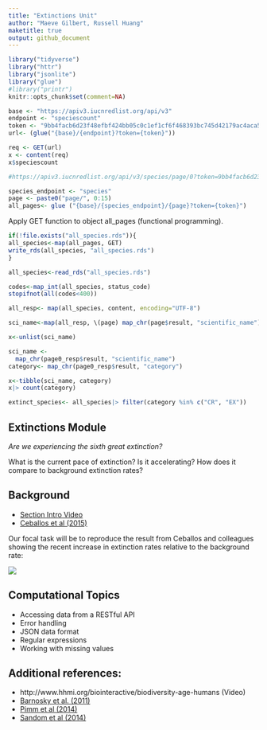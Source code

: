 ```yaml
---
title: "Extinctions Unit"
author: "Maeve Gilbert, Russell Huang"
maketitle: true
output: github_document
---
```




```r
library("tidyverse")
library("httr")
library("jsonlite")
library("glue")
#library("printr")
knitr::opts_chunk$set(comment=NA)
```


```r
base <- "https://apiv3.iucnredlist.org/api/v3"
endpoint <- "speciescount"
token <- "9bb4facb6d23f48efbf424bb05c0c1ef1cf6f468393bc745d42179ac4aca5fee"
url<- (glue("{base}/{endpoint}?token={token}"))

req <- GET(url)
x <- content(req)
x$speciescount

#https://apiv3.iucnredlist.org/api/v3/species/page/0?token=9bb4facb6d23f48efbf424bb05c0c1ef1cf6f468393bc745d42179ac4aca5fee
```

```r
species_endpoint <- "species"
page <- paste0("page/", 0:15)
all_pages<- glue ("{base}/{species_endpoint}/{page}?token={token}")


```

Apply GET function to object all_pages (functional programming).
```r
if(!file.exists("all_species.rds")){
all_species<-map(all_pages, GET)
write_rds(all_species, "all_species.rds")
}

```

```r
all_species<-read_rds("all_species.rds")

codes<-map_int(all_species, status_code)
stopifnot(all(codes<400))
```



```r
all_resp<- map(all_species, content, encoding="UTF-8")

```

```r
sci_name<-map(all_resp, \(page) map_chr(page$result, "scientific_name"))

x<-unlist(sci_name)
```


```r
sci_name <-
  map_chr(page0_resp$result, "scientific_name")
category<- map_chr(page0_resp$result, "category")

x<-tibble(sci_name, category)
x|> count(category)
```

```r
extinct_species<- all_species|> filter(category %in% c("CR", "EX"))
```

## Extinctions Module

_Are we experiencing the sixth great extinction?_  

What is the current pace of extinction? Is it accelerating? How does it compare to background extinction rates?

## Background

- [Section Intro Video](https://youtu.be/QsH6ytm89GI)
- [Ceballos et al (2015)](http://doi.org/10.1126/sciadv.1400253)

Our focal task will be to reproduce the result from Ceballos and colleagues showing the recent increase in extinction rates relative to the background rate:

![](https://espm-157.carlboettiger.info/img/extinctions.jpg)


## Computational Topics

- Accessing data from a RESTful API
- Error handling
- JSON data format
- Regular expressions
- Working with missing values

## Additional references:

- http://www.hhmi.org/biointeractive/biodiversity-age-humans (Video)
- [Barnosky et al. (2011)](http://doi.org/10.1038/nature09678)
- [Pimm et al (2014)](http://doi.org/10.1126/science.1246752)
- [Sandom et al (2014)](http://dx.doi.org/10.1098/rspb.2013.3254)




